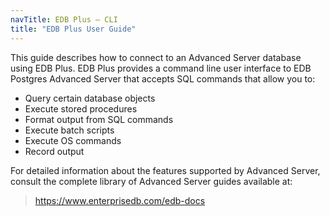 ```yaml
---
navTitle: EDB Plus — CLI
title: "EDB Plus User Guide"
---
```


<div id="introduction" class="registered_link"></div>


This guide describes how to connect to an Advanced Server database using EDB Plus. EDB Plus provides a command line user interface to EDB Postgres Advanced Server that accepts SQL commands that allow you to:

  - Query certain database objects
  - Execute stored procedures
  - Format output from SQL commands
  - Execute batch scripts
  - Execute OS commands
  - Record output

For detailed information about the features supported by Advanced Server, consult the complete library of Advanced Server guides available at:

> <https://www.enterprisedb.com/edb-docs>
